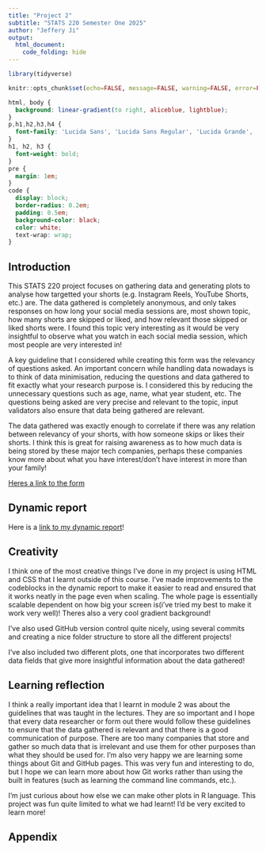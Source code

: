 ```yaml
---
title: "Project 2"
subtitle: "STATS 220 Semester One 2025"
author: "Jeffery Ji"
output:
  html_document:
    code_folding: hide
---
```


```r
library(tidyverse)

knitr::opts_chunk$set(echo=FALSE, message=FALSE, warning=FALSE, error=FALSE)
```

```css
html, body {
  background: linear-gradient(to right, aliceblue, lightblue);
}
p,h1,h2,h3,h4 {
  font-family: 'Lucida Sans', 'Lucida Sans Regular', 'Lucida Grande', 'Lucida Sans Unicode', Geneva, Verdana, sans-serif;
}
h1, h2, h3 {
  font-weight: bold;
}
pre {
  margin: 1em;
}
code {
  display: block;
  border-radius: 0.2em;
  padding: 0.5em;
  background-color: black;
  color: white;
  text-wrap: wrap;
}
```

## Introduction

This STATS 220 project focuses on gathering data and generating plots to analyse how targetted your shorts (e.g. Instagram Reels, YouTube Shorts, etc.) are. The data gathered is completely anonymous, and only takes responses on how long your social media sessions are, most shown topic, how many shorts are skipped or liked, and how relevant those skipped or liked shorts were. I found this topic very interesting as it would be very insightful to observe what you watch in each social media session, which most people are very interested in!

A key guideline that I considered while creating this form was the relevancy of questions asked. An important concern while handling data nowadays is to think of data minimisation, reducing the questions and data gathered to fit exactly what your research purpose is. I considered this by reducing the unnecessary questions such as age, name, what year student, etc. The questions being asked are very precise and relevant to the topic, input validators also ensure that data being gathered are relevant. 

The data gathered was exactly enough to correlate if there was any relation between relevancy of your shorts, with how someone skips or likes their shorts. I think this is great for raising awareness as to how much data is being stored by these major tech companies, perhaps these companies know more about what you have interest/don't have interest in more than your family!

[Heres a link to the form](https://docs.google.com/forms/d/e/1FAIpQLSfiC05A28IFBhN2NZy0BE14hjgxu-cBqlwhYG7rqToR9shEQA/viewform)

## Dynamic report

Here is a [link to my dynamic report](https://jeffplays2005.github.io/stats220/)! 

## Creativity

I think one of the most creative things I've done in my project is using HTML and CSS that I learnt outside of this course. I've made improvements to the codeblocks in the dynamic report to make it easier to read and ensured that it works neatly in the page even when scaling. The whole page is essentially scalable dependent on how big your screen is(i've tried my best to make it work very well)! Theres also a very cool gradient background!

I've also used GitHub version control quite nicely, using several commits and creating a nice folder structure to store all the different projects!

I've also included two different plots, one that incorporates two different data fields that give more insightful information about the data gathered! 

## Learning reflection

I think a really important idea that I learnt in module 2 was about the guidelines that was taught in the lectures. They are so important and I hope that every data researcher or form out there would follow these guidelines to ensure that the data gathered is relevant and that there is a good communication of purpose. There are too many companies that store and gather so much data that is irrelevant and use them for other purposes than what they should be used for. 
I'm also very happy we are learning some things about Git and GitHub pages. This was very fun and interesting to do, but I hope we can learn more about how Git works rather than using the built in features (such as learning the command line commands, etc.).

I'm just curious about how else we can make other plots in R language. This project was fun quite limited to what we had learnt! I'd be very excited to learn more!

## Appendix

```r

```
```r

```

